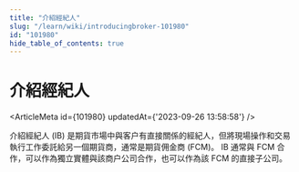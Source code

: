 ```yaml
---
title: "介紹經紀人"
slug: "/learn/wiki/introducingbroker-101980"
id: "101980"
hide_table_of_contents: true
---
```



# 介紹經紀人

<ArticleMeta id={101980} updatedAt={'2023-09-26 13:58:58'} />
<div className='border-solid border-b border-t-0 my-4 border-[var(--ifm-color-gray-300)]' />

介紹經紀人 (IB) 是期貨市場中與客户有直接關係的經紀人，但將現場操作和交易執行工作委託給另一個期貨商，通常是期貨佣金商 (FCM)。 IB 通常與 FCM 合作，可以作為獨立實體與該商户公司合作，也可以作為該 FCM 的直接子公司。
